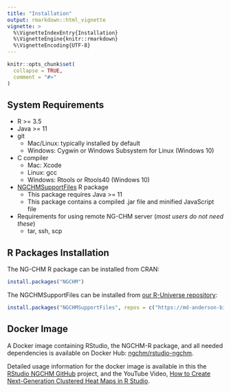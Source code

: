 ```yaml
---
title: "Installation"
output: rmarkdown::html_vignette
vignette: >
  %\VignetteIndexEntry{Installation}
  %\VignetteEngine{knitr::rmarkdown}
  %\VignetteEncoding{UTF-8}
---
```


```r
knitr::opts_chunk$set(
  collapse = TRUE,
  comment = "#>"
)
```

## System Requirements

- R >= 3.5
- Java >= 11
- git
  - Mac/Linux: typically installed by default
  - Windows: Cygwin or Windows Subsystem for Linux (Windows 10)
- C compiler
  - Mac: Xcode
  - Linux: gcc
  - Windows: Rtools or Rtools40 (Windows 10)
- [NGCHMSupportFiles](https://md-anderson-bioinformatics.r-universe.dev/NGCHMSupportFiles) R package
  - This package requires Java >= 11
  - This package contains a compiled .jar file and minified JavaScript file
- Requirements for using remote NG-CHM server (*most users do not need these*)
  - tar, ssh, scp


## R Packages Installation

The NG-CHM R package can be installed from CRAN:

```r
install.packages("NGCHM")
```

The NGCHMSupportFiles can be installed from
[our R-Universe repository](https://md-anderson-bioinformatics.r-universe.dev/packages):


```r
install.packages("NGCHMSupportFiles", repos = c("https://md-anderson-bioinformatics.r-universe.dev"))
```

## Docker Image

A Docker image containing RStudio, the NGCHM-R package, and all needed dependencies is available on Docker Hub:
[ngchm/rstudio-ngchm](https://hub.docker.com/r/ngchm/rstudio-ngchm).

Detailed usage information for the docker image is available
in this the [RStudio NGCHM GitHub](https://github.com/MD-Anderson-Bioinformatics/rstudio-ngchm) project,
and the YouTube Video,
[How to Create Next-Generation Clustered Heat Maps in R Studio](https://www.youtube.com/watch?v=O42w5P3A1_8).



